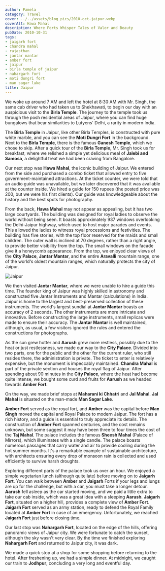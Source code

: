 ```yaml
---
author: Pamela
category: Travel
cover: ../../assets/blog_pics/2010-oct-jaipur.webp
coverAlt: Hawa Mahal
description: Where Forts Whisper Tales of Valor and Beauty
pubDate: 2010-10-31
tags:
- jaigarh fort
- chandra mahal
- rajasthan
- jantar mantar
- amber fort
- jaipur
- birla temple of jaipur
- nahargarh fort
- moti dungri fort
- man sagar lake
title: Jaipur
---
```



We woke up around 7 AM and left the hotel at 8:30 AM with Mr. Singh, the same cab driver who had taken us to Shekhawati, to begin our day with an auspicious visit to the **Birla Temple**. The journey to the temple took us through the posh residential areas of Jaipur, where you can find huge bungalows that bear similarities to Lutyens' Delhi, a rarity in modern India.

The **Birla Temple** in Jaipur, like other Birla Temples, is constructed with pure white marble, and you can see the **Moti Dungri Fort** in the background. Next to the **Birla Temple**, there is the famous **Ganesh Temple**, which we chose to skip. After a quick tour of the **Birla Temple**, Mr. Singh took us for breakfast, where we relished a simple yet delicious meal of **Jalebi and Samosa**, a delightful treat we had been craving from Bangalore.

Our next stop was **Hawa Mahal**, the iconic building of Jaipur. We entered from the side and purchased a combo ticket that allowed entry to five government-maintained attractions. At the ticket counter, we were told that an audio guide was unavailable, but we later discovered that it was available at the counter inside. We hired a guide for 150 rupees (the posted price was 200, but we were his first clients). Our guide was knowledgeable about the history and the best spots for photography.

From the back, **Hawa Mahal** may not appear as appealing, but it has two large courtyards. The building was designed for royal ladies to observe the world without being seen. It boasts approximately 937 windows overlooking the Delhi-Jaipur highway, which used to host major parades and events. This allowed the ladies to witness royal processions and festivities. The building has five stories, with the top floor reserved for the maids and small children. The outer wall is inclined at 70 degrees, rather than a right angle, to provide better visibility from the top. The small windows on the facade give it a honeycomb appearance. From the top, we enjoyed clear views of the **City Palace**, **Jantar Mantar**, and the entire **Aravalli** mountain range, one of the world's oldest mountain ranges, which naturally protects the city of Jaipur.

<Image src={pic1} alt="Jaipur"/>

We then visited **Jantar Mantar**, where we were unable to hire a guide this time. The founder king of Jaipur was highly skilled in astronomy and constructed five Jantar Instruments and Mantar (calculations) in India. Jaipur is home to the largest and best-preserved collection of these instruments. The world's largest sundial at **Jantar Mantar** boasts an accuracy of 2 seconds. The other instruments are more intricate and innovative. Before constructing the large instruments, small replicas were made to ensure their accuracy. The **Jantar Mantar** is well maintained, although, as usual, a few visitors ignored the rules and entered the constructions for photographs.

As the sun grew hotter and **Aarush** grew more restless, possibly due to the heat or just restlessness, we made our way to the **City Palace**. Divided into two parts, one for the public and the other for the current ruler, who still resides there, the administration is private. The ticket to enter is relatively expensive, but the monument is impeccably maintained. **Chandra Mahal** is part of the private section and houses the royal flag of Jaipur. After spending about 90 minutes in the **City Palace**, where the heat had become quite intense, we bought some curd and fruits for **Aarush** as we headed towards **Amber Fort**.

On the way, we made brief stops at **Maharani ki Chhatri** and **Jal Mahal**. **Jal Mahal** is situated on the man-made **Man Sagar Lake**.

**Amber Fort** served as the royal fort, and **Amber** was the capital before **Man Singh** moved the capital and Royal Palace to modern Jaipur. The fort has a rich history, and a guide is essential to truly appreciate its details. The construction of **Amber Fort** spanned centuries, and the cost remains unknown, but some suggest it may have been three to four times the cost of the **Taj Mahal**. The palace includes the famous **Sheesh Mahal** (Palace of Mirrors), which illuminates with a single candle. The palace boasts numerous passages that carry water and air to provide cooling during the hot summer months. It's a remarkable example of sustainable architecture, with architects ensuring every drop of monsoon rain is collected and used efficiently to survive harsh droughts.

Exploring different parts of the palace took us over an hour. We enjoyed a simple vegetarian lunch (although quite late) before moving on to **Jaigarh Fort**. You can walk between **Amber** and **Jaigarh** Forts if your legs and lungs are up for the challenge, but with a car, you must take a longer detour. **Aarush** fell asleep as the car started moving, and we paid a little extra to take our cab inside, which was a great idea with a sleeping **Aarush**. **Jaigarh Fort**, situated on a higher hill, provides a complete view of **Amber Fort**. **Jaigarh Fort** served as an army station, ready to defend the Royal Family located at **Amber Fort** in case of an emergency. Unfortunately, we reached **Jaigarh Fort** just before closing time.

Our last stop was **Nahargarh Fort**, located on the edge of the hills, offering panoramic views of Jaipur city. We were fortunate to catch the sunset, although the sky wasn't very clear. By the time we finished exploring **Nahargarh Fort** and returned to Jaipur city, it was dark.

We made a quick stop at a shop for some shopping before returning to the hotel. After freshening up, we had a simple dinner. At midnight, we caught our train to **Jodhpur**, concluding a very long and eventful day.